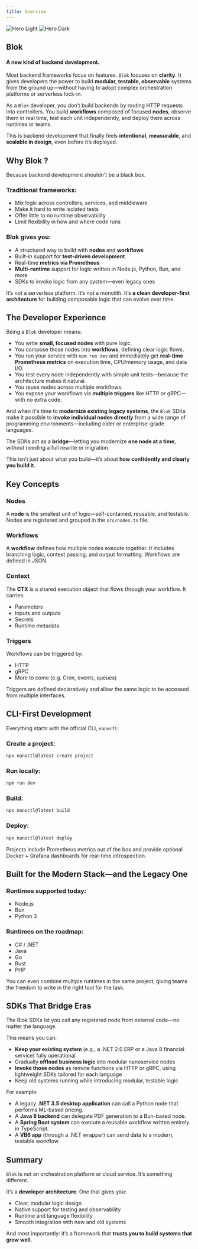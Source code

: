 ```yaml
---
title: Overview
---
```


<img
  className="block dark:hidden"
  src="/assets/images/nanoservices-light.png"
  alt="Hero Light"
/>
<img
  className="hidden dark:block"
  src="/assets/images/nanoservices-dark.png"
  alt="Hero Dark"
/>

## Blok 

#### A new kind of backend development.

Most backend frameworks focus on features. `Blok` focuses on **clarity**. It gives developers the power to build **modular, testable, observable** systems from the ground up—without having to adopt complex orchestration platforms or serverless lock-in.

As a `Blok` developer, you don’t build backends by routing HTTP requests into controllers. You build **workflows** composed of focused **nodes**, observe them in real time, test each unit independently, and deploy them across runtimes or teams.

This is backend development that finally feels **intentional**, **measurable**, and **scalable in design**, even before it’s deployed.

## Why Blok ?

Because backend development shouldn't be a black box.

### Traditional frameworks:

* Mix logic across controllers, services, and middleware
* Make it hard to write isolated tests
* Offer little to no runtime observability
* Limit flexibility in how and where code runs

### Blok gives you:

* A structured way to build with **nodes** and **workflows**
* Built-in support for **test-driven development**
* Real-time **metrics via Prometheus**
* **Multi-runtime** support for logic written in Node.js, Python, Bun, and more
* SDKs to invoke logic from any system—even legacy ones

It’s not a serverless platform. It’s not a monolith. It’s **a clean developer-first architecture** for building composable logic that can evolve over time.

## The Developer Experience

Being a `Blok` developer means:

* You write **small, focused nodes** with pure logic.
* You compose those nodes into **workflows**, defining clear logic flows.
* You run your service with `npm run dev` and immediately get **real-time Prometheus metrics** on execution time, CPU/memory usage, and data I/O.
* You test every node independently with simple unit tests—because the architecture makes it natural.
* You reuse nodes across multiple workflows.
* You expose your workflows via **multiple triggers** like HTTP or gRPC—with no extra code.

And when it's time to **modernize existing legacy systems**, the `Blok` SDKs make it possible to **invoke individual nodes directly** from a wide range of programming environments—including older or enterprise-grade languages.

The SDKs act as a **bridge**—letting you modernize **one node at a time**, without needing a full rewrite or migration.

This isn’t just about what you build—it’s about **how confidently and clearly you build it.**

## Key Concepts

### Nodes

A **node** is the smallest unit of logic—self-contained, reusable, and testable. Nodes are registered and grouped in the `src/nodes.ts` file.

### Workflows

A **workflow** defines how multiple nodes execute together. It includes branching logic, context passing, and output formatting. Workflows are defined in JSON.

### Context

The **CTX** is a shared execution object that flows through your workflow. It carries:

* Parameters
* Inputs and outputs
* Secrets
* Runtime metadata

### Triggers

Workflows can be triggered by:

* HTTP
* gRPC
* More to come (e.g. Cron, events, queues)

Triggers are defined declaratively and allow the same logic to be accessed from multiple interfaces.

## CLI-First Development

Everything starts with the official CLI, `nanoctl`:

### Create a project:

```bash
npx nanoctl@latest create project
```

### Run locally:

```bash
npm run dev
```

### Build:

```bash
npx nanoctl@latest build
```

### Deploy:

```bash
npx nanoctl@latest deploy
```

Projects include Prometheus metrics out of the box and provide optional Docker + Grafana dashboards for real-time introspection.

## Built for the Modern Stack—and the Legacy One

### Runtimes supported today:

* Node.js
* Bun
* Python 3

### Runtimes on the roadmap:

* C# / .NET
* Java
* Go
* Rust
* PHP

You can even combine multiple runtimes in the same project, giving teams the freedom to write in the right tool for the task.

## SDKs That Bridge Eras

The Blok SDKs let you call any registered node from external code—no matter the language.

This means you can:

* **Keep your existing system** (e.g., a .NET 2.0 ERP or a Java 8 financial service) fully operational
* Gradually **offload business logic** into modular nanoservice nodes
* **Invoke those nodes** as remote functions via HTTP or gRPC, using lightweight SDKs tailored for each language
* Keep old systems running while introducing modular, testable logic

For example:

* A legacy **.NET 3.5 desktop application** can call a Python node that performs ML-based pricing.
* A **Java 8 backend** can delegate PDF generation to a Bun-based node.
* A **Spring Boot system** can execute a reusable workflow written entirely in TypeScript.
* A **VB6 app** (through a .NET wrapper) can send data to a modern, testable workflow.

## Summary

`Blok` is not an orchestration platform or cloud service. It’s something different.

It’s a **developer architecture**. One that gives you:

* Clear, modular logic design
* Native support for testing and observability
* Runtime and language flexibility
* Smooth integration with new and old systems

And most importantly: it’s a framework that **trusts you to build systems that grow well.**